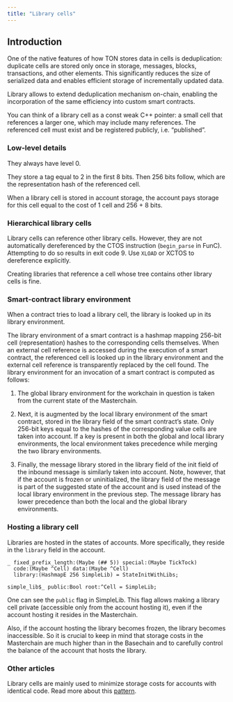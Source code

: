 ```yaml
---
title: "Library cells"
---
```



## Introduction

One of the native features of how TON stores data in cells is deduplication: duplicate cells are stored only once in storage, messages, blocks, transactions, and other elements. This significantly reduces the size of serialized data and enables efficient storage of incrementally updated data.

Library allows to extend deduplication mechanism on-chain, enabling the incorporation of the same efficiency into custom smart contracts.

<Aside>
  You can think of a library cell as a const weak C++ pointer: a small cell that references a larger one, which may include many references. The referenced cell must exist and be registered publicly, i.e. “published”.
</Aside>

### Low-level details

They always have level 0.

They store a tag equal to 2 in the first 8 bits.
Then 256 bits follow, which are the representation hash of the referenced cell.

When a library cell is stored in account storage, the account pays storage for this cell equal to the cost of 1 cell and 256 + 8 bits.

### Hierarchical library cells

Library cells can reference other library cells. However, they are not automatically dereferenced by the CTOS instruction (`begin_parse` in FunC). Attempting to do so results in exit code 9. Use `XLOAD` or XCTOS to dereference explicitly.

Creating libraries that reference a cell whose tree contains other library cells is fine.

### Smart-contract library environment

When a contract tries to load a library cell, the library is looked up in its library environment.

The library environment of a smart contract is a hashmap mapping 256-bit cell (representation) hashes to the corresponding cells themselves. When an external cell reference is accessed during the execution of a smart contract, the referenced cell is looked up in the library environment and the external cell reference is transparently replaced by the cell found. The library environment for an invocation of a smart contract is computed as follows:

1. The global library environment for the workchain in question is taken from the current state of the Masterchain.

2. Next, it is augmented by the local library environment of the smart contract, stored in the library field of the smart contract’s state. Only 256-bit keys equal to the hashes of the corresponding value cells are taken into account. If a key is present in both the global and local library environments, the local environment takes precedence while merging the two library environments.

3. Finally, the message library stored in the library field of the init field of the inbound message is similarly taken into account. Note, however, that if the account is frozen or uninitialized, the library field of the message is part of the suggested state of the account and is used instead of the local library environment in the previous step. The message library has lower precedence than both the local and the global library environments.

### Hosting a library cell

Libraries are hosted in the states of accounts. More specifically, they reside in the `library` field in the account.

```tlb
_ fixed_prefix_length:(Maybe (## 5)) special:(Maybe TickTock)
  code:(Maybe ^Cell) data:(Maybe ^Cell)
  library:(HashmapE 256 SimpleLib) = StateInitWithLibs;

simple_lib$_ public:Bool root:^Cell = SimpleLib;
```

One can see the `public` flag in SimpleLib.
This flag allows making a library cell private (accessible only from the account hosting it), even if the account hosting it resides in the Masterchain.

Also, if the account hosting the library becomes frozen, the library becomes inaccessible. So it is crucial to keep in mind that storage costs in the Masterchain are much higher than in the Basechain and to carefully control the balance of the account that hosts the library.

### Other articles

Library cells are mainly used to minimize storage costs for accounts with identical code. Read more about this [pattern](/techniques/using-libraries).
